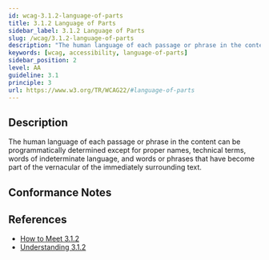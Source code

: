 ```yaml
---
id: wcag-3.1.2-language-of-parts
title: 3.1.2 Language of Parts
sidebar_label: 3.1.2 Language of Parts
slug: /wcag/3.1.2-language-of-parts
description: "The human language of each passage or phrase in the content can be programmatically determined except for proper names, technical terms, words of indeterminate language, and words or phrases that have become part of the vernacular of the immediately surrounding text."
keywords: [wcag, accessibility, language-of-parts]
sidebar_position: 2
level: AA
guideline: 3.1
principle: 3
url: https://www.w3.org/TR/WCAG22/#language-of-parts
---
```


## Description

The human language of each passage or phrase in the content can be programmatically determined except for proper names, technical terms, words of indeterminate language, and words or phrases that have become part of the vernacular of the immediately surrounding text.

## Conformance Notes

<Project name="ads">
  <Unknown></Unknown>
</Project>

<Project name="scix">
  <Support></Support>
</Project>

## References

- [How to Meet 3.1.2](https://www.w3.org/WAI/WCAG22/quickref/#language-of-parts)
- [Understanding 3.1.2](https://www.w3.org/WAI/WCAG22/Understanding/language-of-parts.html)


